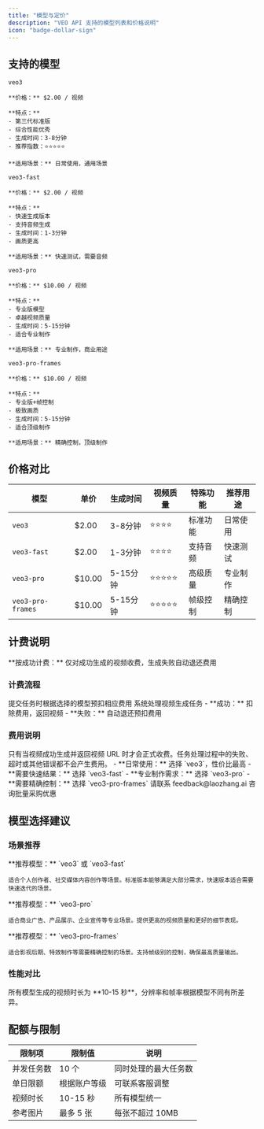 ```yaml
---
title: "模型与定价"
description: "VEO API 支持的模型列表和价格说明"
icon: "badge-dollar-sign"
---
```


## 支持的模型

<CardGroup cols={2}>
  <Card title="VEO3" icon="sparkles">
    <div style={{ marginBottom: '8px' }}>
      <code style={{ fontSize: '14px', padding: '4px 8px', borderRadius: '4px', backgroundColor: '#f3f4f6' }}>veo3</code>
    </div>
    
    **价格：** $2.00 / 视频
    
    **特点：**
    - 第三代标准版
    - 综合性能优秀
    - 生成时间：3-8分钟
    - 推荐指数：⭐⭐⭐⭐⭐
    
    **适用场景：** 日常使用，通用场景
  </Card>

  <Card title="VEO3 Fast" icon="bolt">
    <div style={{ marginBottom: '8px' }}>
      <code style={{ fontSize: '14px', padding: '4px 8px', borderRadius: '4px', backgroundColor: '#f3f4f6' }}>veo3-fast</code>
    </div>
    
    **价格：** $2.00 / 视频
    
    **特点：**
    - 快速生成版本
    - 支持音频生成
    - 生成时间：1-3分钟
    - 画质更高
    
    **适用场景：** 快速测试，需要音频
  </Card>

  <Card title="VEO3 Pro" icon="crown">
    <div style={{ marginBottom: '8px' }}>
      <code style={{ fontSize: '14px', padding: '4px 8px', borderRadius: '4px', backgroundColor: '#f3f4f6' }}>veo3-pro</code>
    </div>
    
    **价格：** $10.00 / 视频
    
    **特点：**
    - 专业版模型
    - 卓越视频质量
    - 生成时间：5-15分钟
    - 适合专业制作
    
    **适用场景：** 专业制作，商业用途
  </Card>

  <Card title="VEO3 Pro Frames" icon="film">
    <div style={{ marginBottom: '8px' }}>
      <code style={{ fontSize: '14px', padding: '4px 8px', borderRadius: '4px', backgroundColor: '#f3f4f6' }}>veo3-pro-frames</code>
    </div>
    
    **价格：** $10.00 / 视频
    
    **特点：**
    - 专业版+帧控制
    - 极致画质
    - 生成时间：5-15分钟
    - 适合顶级制作
    
    **适用场景：** 精确控制，顶级制作
  </Card>
</CardGroup>

## 价格对比

| 模型 | 单价 | 生成时间 | 视频质量 | 特殊功能 | 推荐用途 |
|------|------|----------|----------|----------|----------|
| `veo3` | $2.00 | 3-8分钟 | ⭐⭐⭐⭐ | 标准功能 | 日常使用 |
| `veo3-fast` | $2.00 | 1-3分钟 | ⭐⭐⭐⭐ | 支持音频 | 快速测试 |
| `veo3-pro` | $10.00 | 5-15分钟 | ⭐⭐⭐⭐⭐ | 高级质量 | 专业制作 |
| `veo3-pro-frames` | $10.00 | 5-15分钟 | ⭐⭐⭐⭐⭐ | 帧级控制 | 精确控制 |

## 计费说明

<Info>
  **按成功计费：** 仅对成功生成的视频收费，生成失败自动退还费用
</Info>

### 计费流程

<Steps>
  <Step title="预扣费用">
    提交任务时根据选择的模型预扣相应费用
  </Step>
  <Step title="任务处理">
    系统处理视频生成任务
  </Step>
  <Step title="结果确认">
    - **成功：** 扣除费用，返回视频
    - **失败：** 自动退还预扣费用
  </Step>
</Steps>

### 费用说明

<Accordion>
  <AccordionItem title="什么情况下会收费？">
    只有当视频成功生成并返回视频 URL 时才会正式收费。任务处理过程中的失败、超时或其他错误都不会产生费用。
  </AccordionItem>
  
  <AccordionItem title="如何选择合适的模型？">
    - **日常使用：** 选择 `veo3`，性价比最高
    - **需要快速结果：** 选择 `veo3-fast`
    - **专业制作需求：** 选择 `veo3-pro`
    - **需要精确控制：** 选择 `veo3-pro-frames`
  </AccordionItem>
  
  <AccordionItem title="是否有批量优惠？">
    请联系 feedback@laozhang.ai 咨询批量采购优惠
  </AccordionItem>
</Accordion>

## 模型选择建议

### 场景推荐

<Tabs>
  <Tab title="个人创作">
    **推荐模型：** `veo3` 或 `veo3-fast`
    
    适合个人创作者、社交媒体内容创作等场景。标准版本能够满足大部分需求，快速版本适合需要快速迭代的场景。
  </Tab>
  
  <Tab title="商业制作">
    **推荐模型：** `veo3-pro`
    
    适合商业广告、产品展示、企业宣传等专业场景。提供更高的视频质量和更好的细节表现。
  </Tab>
  
  <Tab title="影视制作">
    **推荐模型：** `veo3-pro-frames`
    
    适合影视后期、特效制作等需要精确控制的场景。支持帧级别的控制，确保最高质量输出。
  </Tab>
</Tabs>

### 性能对比

<Note>
  所有模型生成的视频时长为 **10-15 秒**，分辨率和帧率根据模型不同有所差异。
</Note>

## 配额与限制

| 限制项 | 限制值 | 说明 |
|--------|--------|------|
| 并发任务数 | 10 个 | 同时处理的最大任务数 |
| 单日限额 | 根据账户等级 | 可联系客服调整 |
| 视频时长 | 10-15 秒 | 所有模型统一 |
| 参考图片 | 最多 5 张 | 每张不超过 10MB |